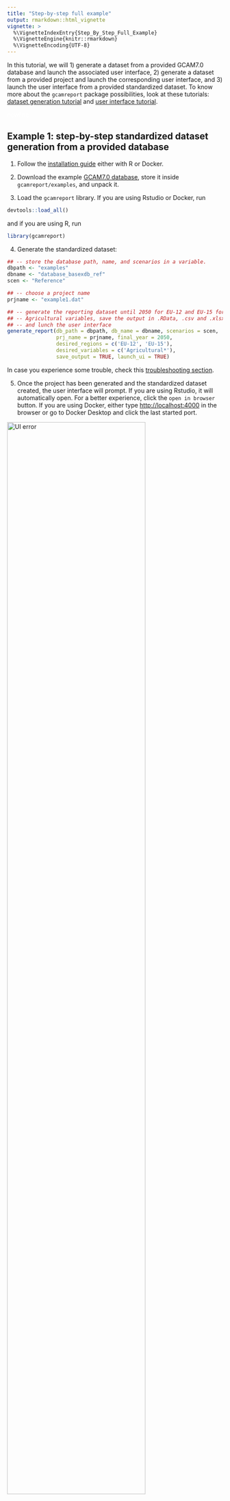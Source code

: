 ```yaml
---
title: "Step-by-step full example"
output: rmarkdown::html_vignette
vignette: >
  %\VignetteIndexEntry{Step_By_Step_Full_Example}
  %\VignetteEngine{knitr::rmarkdown}
  %\VignetteEncoding{UTF-8}
---
```


In this tutorial, we will 1) generate a dataset from a provided GCAM7.0 database and launch the associated user interface, 2) generate a dataset from a provided project and launch the corresponding user interface, and 3) launch the user interface from a provided standardized dataset. To know more about the `gcamreport` package possibilities, look at these tutorials: [dataset generation tutorial](https://bc3lc.github.io/gcamreport/articles/Dataset_Generation_Tutorial.html) and [user interface tutorial](https://bc3lc.github.io/gcamreport/articles/Interactive_UI_Tutorial.html).

<span style="color:white">newline</span>









## Example 1: step-by-step standardized dataset generation from a provided database

1) Follow the [installation guide](https://bc3lc.github.io/gcamreport/index.html#installation-guide) either with R or Docker.

2) Download the example [GCAM7.0 database](https://zenodo.org/records/10258919), store it inside `gcamreport/examples`, and unpack it.

3) Load the `gcamreport` library. If you are using Rstudio or Docker, run

``` r
devtools::load_all()
```

and if you are using R, run

``` r
library(gcamreport)
```

4) Generate the standardized dataset:

``` r
## -- store the database path, name, and scenarios in a variable.
dbpath <- "examples"
dbname <- "database_basexdb_ref"
scen <- "Reference"

## -- choose a project name
prjname <- "example1.dat"

## -- generate the reporting dataset until 2050 for EU-12 and EU-15 for all the 
## -- Agricultural variables, save the output in .RData, .csv and .xlsx format, 
## -- and lunch the user interface
generate_report(db_path = dbpath, db_name = dbname, scenarios = scen, 
                prj_name = prjname, final_year = 2050, 
                desired_regions = c('EU-12', 'EU-15'), 
                desired_variables = c('Agricultural*'), 
                save_output = TRUE, launch_ui = TRUE)
```

In case you experience some trouble, check this [troubleshooting section](https://bc3lc.github.io/gcamreport/articles/Dataset_Generation_Tutorial.html#troubleshooting-for-the-generate_report-function). 


5) Once the project has been generated and the standardized dataset created, the user interface will prompt. If you are using Rstudio, it will automatically open. For a better experience, click the `open in browser` button. If you are using Docker, either type <http://localhost:4000> in the browser or go to Docker Desktop and click the last started port.

<img src="https://raw.githubusercontent.com/bc3LC/gcamreport/gcam-v7.0/vignettes/readme_fig/shiny_error1.png" title="Click the last started docker port" alt="UI error" width="80%" height="80%"/>

**Note**: Remember that the user interface can only be launched through the [full R installation](https://bc3lc.github.io/gcamreport/index.html#with-r-full-mode-installation) or the [Docker installation](https://bc3lc.github.io/gcamreport/index.html#with-docker).

6) Check the generated dataset: look in the `examples` folder and you should see two files named `example1_standardized.csv` and `example1_standardized.xlsx` containing the standardized dataset. 

7) Note that a file called `database_basexdb_ref_example1.dat` has appeared in the `examples` folder. This is the generated project file from the provided database. If you want to rebuild the standardized dataset or launch the user interface, you can use this file directly and avoid rebuilding the project. If you want to proceed as mentioned, you can follow [Example 2](#example2).

8) Note that a file named `example1_standardized.RData` has appeared in the `examples` folder. This is the report file generated from the provided database. If you want to launch the user interface in the future, you can use this file directly and avoid creating or loading the project again. If you want to proceed as mentioned, you can follow [Example 3](#example3).

<span style="color:white">newline</span>









## Example 2: step-by-step standardized dataset generation from a provided project {#example2}

1) Follow the [installation guide](https://bc3lc.github.io/gcamreport/index.html#installation-guide) either with R or Docker

2) In this example we will use an example rgcam project stored in `examples` called `example2.dat`

3) Load the `gcamreport` library. If you are using Rstudio or Docker, run

``` r
devtools::load_all()
```

and if you are using R, run

``` r
library(gcamreport)
```

4) Generate the standardized dataset:

```r
## -- store the project path and name in a variable.
prjname <- "examples/example2.dat"

## -- generate the reporting dataset until 2050 for EU-12 and EU-15 for all the 
## -- Agricultural variables, save the output in .RData, .csv and .xlsx format, 
## -- and lunch the user interface
generate_report(project_path = projectpath, final_year = 2050, 
                desired_regions = c('EU-12', 'EU-15'),
                desired_variables = c('Agricultural*'), 
                save_output = TRUE, launch_ui = TRUE)
```
In case you experience some trouble, check this [troubleshooting section](https://bc3lc.github.io/gcamreport/articles/Dataset_Generation_Tutorial.html#troubleshooting-for-the-generate_report-function).

5) Once the project has been generated and the standardized dataset created, the user interface will prompt. If you are using Rstudio, it will automatically open. For a better experience, click the `open in browser` button. If you are using Docker, either type <http://localhost:4000> in the browser or go to Docker Desktop and click the last started port.

<img src="https://raw.githubusercontent.com/bc3LC/gcamreport/gcam-v7.0/vignettes/readme_fig/shiny_error1.png" title="Click the last started docker port" alt="UI error" width="80%" height="80%"/>

**Note**: Remember that the user interface can only be launched through the [full R installation](https://bc3lc.github.io/gcamreport/index.html#with-r-full-mode-installation) or the [Docker installation](https://bc3lc.github.io/gcamreport/index.html#with-docker).

6) Check the generated dataset: look in the `examples` folder and you should see two files named `example2_standardized.csv` and `example2_standardized.xlsx` containing the standardized dataset.

7) Note that a file called `example2_standardized.RData` has appeared in the `examples` folder. This is the report file generated from the provided database. If you want to launch the user interface in the future, you can use this file directly and avoid creating or loading the project again. If you want to proceed as mentioned, you can follow [Example 3](#example3).

<span style="color:white">newline</span>









## Example 3: step-by-step user interface launching from a provided standardized dataset {#example3}

**Note**: Remember that the user interface can only be launched through the [full R installation](https://bc3lc.github.io/gcamreport/index.html#with-r-full-mode-installation) or the [Docker installation](https://bc3lc.github.io/gcamreport/index.html#with-docker).

1) Follow the [installation guide](https://bc3lc.github.io/gcamreport/index.html#installation-guide) either with the R full installation or the Docker installation.

2) In this example we will use a standardized example dataset stored in `examples` called `example3.RData`.

3) Load the `gcamreport` library:

``` r
devtools::load_all()
```

4) Launch the user interface for the standardized dataset:

``` r
## -- load gcamreport library.
devtools::load_all() # if using Rstudio or Docker
library(gcamreport) # if using R

## -- store the database path, name, and scenarios in a variable.
datapath <- "examples/example3.RData"

## -- launch the user interface
launch_gcamreport_ui(data_path = datapath)
```
In case you experience some trouble, check this [troubleshooting section](https://bc3lc.github.io/gcamreport/articles/Interactive_UI_Tutorial.html#troubleshooting-when-launching-the-ui-with-the-docker-installation).


5) Once the project has been generated and the standardized dataset created, the user interface will prompt. If you are using Rstudio, it will automatically open. For a better experience, click the `open in browser` button. If you are using Docker, either type <http://localhost:4000> in the browser or go to Docker Desktop and click the last started port.

<img src="https://raw.githubusercontent.com/bc3LC/gcamreport/gcam-v7.0/vignettes/readme_fig/shiny_error1.png" title="Click the last started docker port" alt="UI error" width="80%" height="80%"/>

6) If you just ran [Example 1](#example1) or [Example 2](#example2), you should have a variable called `report` in the environment. You can also use it to launch the user interface:

``` r
## -- load gcamreport library.
devtools::load_all() # if using Rstudio or Docker
library(gcamreport) # if using R

## -- store the database path, name, and scenarios in a variable.
dataname <- "report"

## -- launch the user interface
launch_gcamreport_ui(data = dataname)
```


